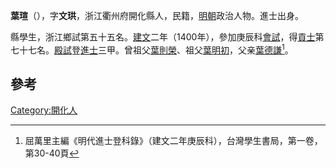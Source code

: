 '''葉瑄'''（{{bd|1375年||？}}），字'''文珙'''，浙江衢州府開化縣人，民籍，[[明朝|明朝]]政治人物。進士出身。

縣學生，浙江鄉試第五十五名。[[建文|建文]]二年（1400年），參加庚辰科[[會試|會試]]，得[[貢士|貢士]]第七十七名。[[殿試|殿試]]登[[進士|進士]]三甲。曾祖父[[葉則榮|葉則榮]]、祖父[[葉明初|葉明初]]，父亲[[葉德謙|葉德謙]]<ref>屈萬里主編《明代進士登科錄》（建文二年庚辰科），台灣學生書局，第一卷，第30-40頁</ref>。

==參考==
{{reflist}}
{{明朝人物小作品}}
{{建文二年庚辰科殿試金榜}}

[[Category:開化人|Category:開化人]]